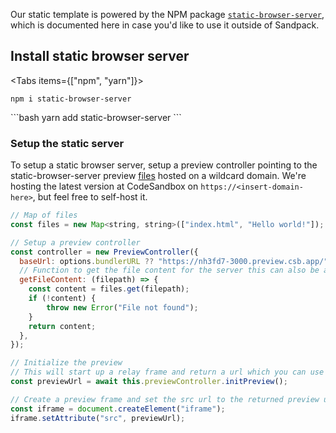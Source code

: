 
<Hero
  title="Static"
  subtitle="Run a static web server in any browser."
/>

Our static template is powered by the NPM package [`static-browser-server`](https://www.npmjs.com/package/static-browser-server), which is documented here in case you'd like to use it outside of Sandpack.

## Install static browser server

<Tabs items={["npm", "yarn"]}>
  <Tab>
```shell
npm i static-browser-server
```
  </Tab>

  <Tab>
```bash
yarn add static-browser-server
```
  </Tab>
</Tabs>

### Setup the static server

To setup a static browser server, setup a preview controller pointing to the static-browser-server preview [files](https://unpkg.com/browse/static-browser-server@1.0.2/out/preview/) hosted on a wildcard domain. We're hosting the latest version at CodeSandbox on `https://<insert-domain-here>`, but feel free to self-host it. 

```js
// Map of files
const files = new Map<string, string>(["index.html", "Hello world!"]);

// Setup a preview controller
const controller = new PreviewController({
  baseUrl: options.bundlerURL ?? "https://nh3fd7-3000.preview.csb.app/",
  // Function to get the file content for the server this can also be async
  getFileContent: (filepath) => {
    const content = files.get(filepath);
    if (!content) {
        throw new Error("File not found");
    }
    return content;
  },
});

// Initialize the preview
// This will start up a relay frame and return a url which you can use to show the preview
const previewUrl = await this.previewController.initPreview();

// Create a preview frame and set the src url to the returned preview url
const iframe = document.createElement("iframe");
iframe.setAttribute("src", previewUrl);
```
